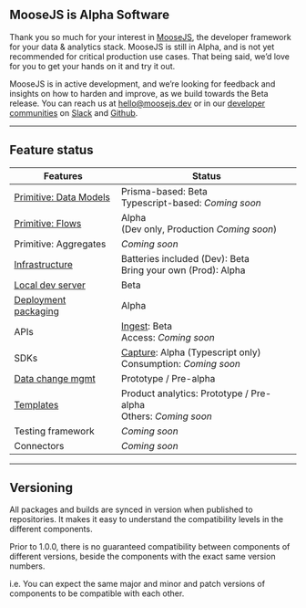 ## MooseJS is Alpha Software

Thank you so much for your interest in [MooseJS](https://www.moosejs.com/), the developer framework for your data & analytics stack. MooseJS is still in Alpha, and is not yet recommended for critical production use cases. That being said, we’d love for you to get your hands on it and try it out.

MooseJS is in active development, and we’re looking for feedback and insights on how to harden and improve, as we build towards the Beta release. You can reach us at [hello@moosejs.dev](mailto:hello@moosejs.dev) or in our [developer communities](https://www.moosejs.com/community) on [Slack](https://join.slack.com/t/moose-community/shared_invite/zt-2fjh5n3wz-cnOmM9Xe9DYAgQrNu8xKxg) and [Github](https://github.com/514-labs/moose).

---

## Feature status

| Features                                                | Status                                                                                                    |
| ------------------------------------------------------- | --------------------------------------------------------------------------------------------------------- |
| [Primitive: Data Models](../building/data-models/intro) | Prisma-based: Beta <br/> Typescript-based: _Coming soon_                                                  |
| [Primitive: Flows](../building/flows/intro)             | Alpha <br/> (Dev only, Production _Coming soon_)                                                          |
| Primitive: Aggregates                                   | _Coming soon_                                                                                             |
| [Infrastructure](../getting-started/architecture)       | Batteries included (Dev): Beta <br/> Bring your own (Prod): Alpha                                         |
| [Local dev server](../getting-started/new-project)      | Beta                                                                                                      |
| [Deployment packaging](../deploying/summary)            | Alpha                                                                                                     |
| APIs                                                    | [Ingest](../building/data-models/capture-data): Beta <br/> Access: _Coming soon_                          |
| SDKs                                                    | [Capture](../building/data-models/capture-data): Alpha (Typescript only) <br/> Consumption: _Coming soon_ |
| [Data change mgmt](../building/dcm/introduction)        | Prototype / Pre-alpha                                                                                     |
| [Templates](https://moosejs.com/templates)              | Product analytics: Prototype / Pre-alpha <br/> Others: _Coming soon_                                      |
| Testing framework                                       | _Coming soon_                                                                                             |
| Connectors                                              | _Coming soon_                                                                                             |

---

## Versioning

All packages and builds are synced in version when published to repositories. It makes it easy to understand the compatibility levels in the different components.

Prior to 1.0.0, there is no guaranteed compatibility between components of different versions, beside the components with the exact same version numbers.

i.e. You can expect the same major and minor and patch versions of components to be compatible with each other.
